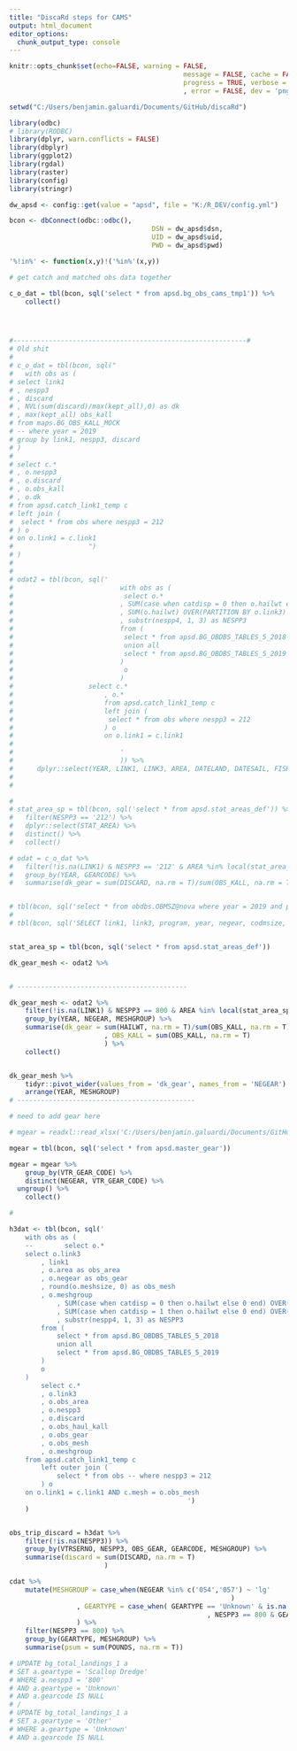 ```yaml
---
title: "DiscaRd steps for CAMS"
output: html_document
editor_options: 
  chunk_output_type: console
---
```


```r
knitr::opts_chunk$set(echo=FALSE, warning = FALSE, 
											message = FALSE, cache = FALSE,
											progress = TRUE, verbose = FALSE, comment = F
											, error = FALSE, dev = 'png', dpi = 200)
```

```r

setwd("C:/Users/benjamin.galuardi/Documents/GitHub/discaRd")

library(odbc)
# library(RODBC)
library(dplyr, warn.conflicts = FALSE)
library(dbplyr)
library(ggplot2)
library(rgdal)
library(raster)
library(config)
library(stringr)

dw_apsd <- config::get(value = "apsd", file = "K:/R_DEV/config.yml")

bcon <- dbConnect(odbc::odbc(), 
									DSN = dw_apsd$dsn, 
									UID = dw_apsd$uid, 
									PWD = dw_apsd$pwd)


```

```r

'%!in%' <- function(x,y)!('%in%'(x,y))

# get catch and matched obs data together

c_o_dat = tbl(bcon, sql('select * from apsd.bg_obs_cams_tmp1')) %>% 
	collect()




#-----------------------------------------------------------#
# Old shit
# 
# c_o_dat = tbl(bcon, sql("
# 	with obs as (
# select link1
# , nespp3
# , discard
# , NVL(sum(discard)/max(kept_all),0) as dk
# , max(kept_all) obs_kall
# from maps.BG_OBS_KALL_MOCK
# -- where year = 2019
# group by link1, nespp3, discard
# )
# 
# select c.*
# , o.nespp3
# , o.discard
# , o.obs_kall
# , o.dk
# from apsd.catch_link1_temp c
# left join (
#  select * from obs where nespp3 = 212 
# ) o
# on o.link1 = c.link1
# 					")
# )
# 
# 
# odat2 = tbl(bcon, sql('
# 							with obs as (
# 							 select o.*
# 							, SUM(case when catdisp = 0 then o.hailwt else 0 end) OVER(PARTITION BY o.link3) as discard
# 							, SUM(o.hailwt) OVER(PARTITION BY o.link3) as obs_kall
# 							, substr(nespp4, 1, 3) as NESPP3
# 							from (
# 							 select * from apsd.BG_OBDBS_TABLES_5_2018
# 							 union all
# 							 select * from apsd.BG_OBDBS_TABLES_5_2019
# 							)
# 							 o
# 							)
# 					select c.*
# 						, o.*
# 						from apsd.catch_link1_temp c
# 						left join (
# 						 select * from obs where nespp3 = 212 
# 						) o
# 						on o.link1 = c.link1		
# 							
# 							'
# 							)) %>% 
# 	   dplyr::select(YEAR, LINK1, LINK3, AREA, DATELAND, DATESAIL, FISHDISP, CATDISP, GEARCAT, HAILWT, LIVEWT, OBS_KALL, DISCARD, NESPP4, NESPP3, NEGEAR,MESHSIZE, MESHGROUP, GEARTYPE, ACCESSAREA, VMSCODE) 
# 
# 


```

```r
# 
# stat_area_sp = tbl(bcon, sql('select * from apsd.stat_areas_def')) %>% 
# 	filter(NESPP3 == '212') %>% 
# 	dplyr::select(STAT_AREA) %>% 
# 	distinct() %>% 
# 	collect()

# odat = c_o_dat %>% 
# 	filter(!is.na(LINK1) & NESPP3 == '212' & AREA %in% local(stat_area_sp[["stat_area"]])) %>% 
# 	group_by(YEAR, GEARCODE) %>% 
# 	summarise(dk_gear = sum(DISCARD, na.rm = T)/sum(OBS_KALL, na.rm = T))


# tbl(bcon, sql('select * from obdbs.OBMSZ@nova where year = 2019 and program <> 000')	)
# 
# tbl(bcon, sql('SELECT link1, link3, program, year, negear, codmsize, linermsize FROM obdbs.obotgh@nova where year = 2019 and program <> 000'))


stat_area_sp = tbl(bcon, sql('select * from apsd.stat_areas_def'))

dk_gear_mesh <- odat2 %>% 


# -------------------------------------------

dk_gear_mesh <- odat2 %>% 
	filter(!is.na(LINK1) & NESPP3 == 800 & AREA %in% local(stat_area_sp[["STAT_AREA"]]) ) %>% 
	group_by(YEAR, NEGEAR, MESHGROUP) %>% 
	summarise(dk_gear = sum(HAILWT, na.rm = T)/sum(OBS_KALL, na.rm = T)
						, OBS_KALL = sum(OBS_KALL, na.rm = T)
						) %>% 
	collect()


dk_gear_mesh %>% 
	tidyr::pivot_wider(values_from = 'dk_gear', names_from = 'NEGEAR') %>% 
	arrange(YEAR, MESHGROUP)
# ---------------------------------------------

```

```r

# need to add gear here

# mgear = readxl::read_xlsx('C:/Users/benjamin.galuardi/Documents/GitHub/discaRd/CAMS/GAR master gear codes.xlsx')

mgear = tbl(bcon, sql('select * from apsd.master_gear'))

mgear = mgear %>% 
	group_by(VTR_GEAR_CODE) %>% 
	distinct(NEGEAR, VTR_GEAR_CODE) %>% 
  ungroup() %>% 
	collect()

# 

h3dat <- tbl(bcon, sql('
	with obs as (
	--        select o.*
	select o.link3
	    , link1
	    , o.area as obs_area
	    , o.negear as obs_gear
	    , round(o.meshsize, 0) as obs_mesh
	    , o.meshgroup
	        , SUM(case when catdisp = 0 then o.hailwt else 0 end) OVER(PARTITION BY o.link3) as discard
	        , SUM(case when catdisp = 1 then o.hailwt else 0 end) OVER(PARTITION BY o.link3) as obs_haul_kall
	        , substr(nespp4, 1, 3) as NESPP3
	    from (
	        select * from apsd.BG_OBDBS_TABLES_5_2018
	        union all
	        select * from apsd.BG_OBDBS_TABLES_5_2019
	    )
	    o
	)
	    select c.*
	    , o.link3
	    , o.obs_area
	    , o.nespp3
	    , o.discard
	    , o.obs_haul_kall
	    , o.obs_gear 
	    , o.obs_mesh
	    , o.meshgroup
	from apsd.catch_link1_temp c
	    left outer join (
	        select * from obs -- where nespp3 = 212 
	    ) o
	on o.link1 = c.link1 AND c.mesh = o.obs_mesh											 
											 ')
	)


obs_trip_discard = h3dat %>% 
	filter(!is.na(NESPP3)) %>% 
	group_by(VTRSERNO, NESPP3, OBS_GEAR, GEARCODE, MESHGROUP) %>% 
	summarise(discard = sum(DISCARD, na.rm = T)
						)


```


```r
cdat %>% 
	mutate(MESHGROUP = case_when(NEGEAR %in% c('054','057') ~ 'lg'
														)
				 , GEARTYPE = case_when( GEARTYPE == 'Unknown' & is.na(GEARTYPE) ~ 'Other'
				 					              , NESPP3 == 800 & GEARTYPE == 'Unknown' & is.na(GEARTYPE) ~ 'Scallop Dredge')
				 ) %>%
	filter(NESPP3 == 800) %>% 
	group_by(GEARTYPE, MESHGROUP) %>% 
	summarise(psum = sum(POUNDS, na.rm = T))

# UPDATE bg_total_landings_1 a
# SET a.geartype = 'Scallop Dredge'
# WHERE a.nespp3 = '800' 
# AND a.geartype = 'Unknown'
# AND a.gearcode IS NULL	
# /
# UPDATE bg_total_landings_1 a
# SET a.geartype = 'Other'
# WHERE a.geartype = 'Unknown'
# AND a.gearcode IS NULL	

```

